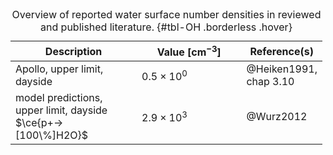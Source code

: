+-----------------------------------------------------------+--------------------------------------------------+------------------------+
| Description                                               | Value $\left[\si{\centi\metre\tothe{-3}}\right]$ | Reference(s)           |
+===========================================================+==================================================+========================+
| Apollo, upper limit, dayside                              | $0.5 \times 10^0$                                | @Heiken1991, chap 3.10 |
+-----------------------------------------------------------+--------------------------------------------------+------------------------+
| model predictions, upper limit, dayside </br>             | $2.9 \times 10^3$                                | @Wurz2012              |
| $\ce{p+->[100\%]H2O}$                                     |                                                  |                        |
+-----------------------------------------------------------+--------------------------------------------------+------------------------+


: Overview of reported water surface number densities in reviewed and published literature. {#tbl-OH .borderless .hover}

